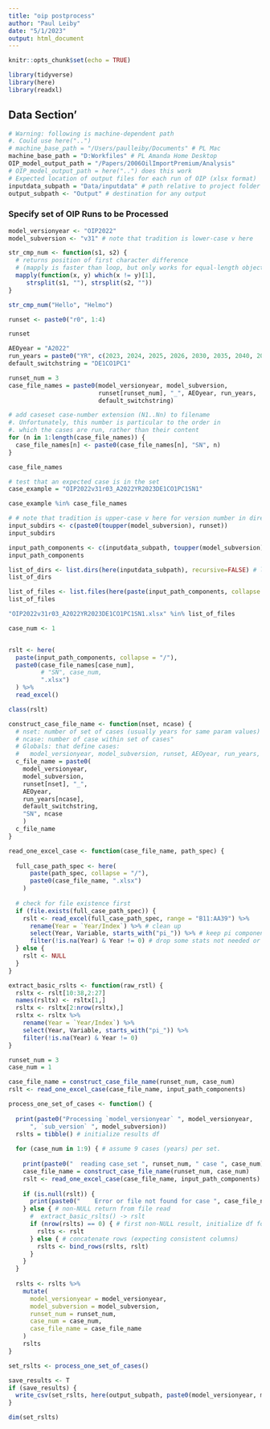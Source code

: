 ```yaml
---
title: "oip postprocess"
author: "Paul Leiby"
date: "5/1/2023"
output: html_document
---
```


```r
knitr::opts_chunk$set(echo = TRUE)
```

```r
library(tidyverse)
library(here)
library(readxl)
```

## Data Section'

```r
# Warning: following is machine-dependent path
#. Could use here("..")
# machine_base_path = "/Users/paulleiby/Documents" # PL Mac
machine_base_path = "D:Workfiles" # PL Amanda Home Desktop
OIP_model_output_path = "/Papers/2006OilImportPremium/Analysis"
# OIP_model_output_path = here("..") does this work
# Expected location of output files for each run of OIP (xlsx format)
inputdata_subpath = "Data/inputdata" # path relative to project folder
output_subpath <- "Output" # destination for any output
```

### Specify set of OIP Runs to be Processed

```r
model_versionyear <- "OIP2022"
model_subversion <- "v31" # note that tradition is lower-case v here
```

```r
str_cmp_num <- function(s1, s2) {
  # returns position of first character difference
  # (mapply is faster than loop, but only works for equal-length objects)
  mapply(function(x, y) which(x != y)[1], 
     strsplit(s1, ""), strsplit(s2, ""))
}

str_cmp_num("Hello", "Helmo")
```

```r
runset <- paste0("r0", 1:4)

runset

AEOyear = "A2022"
run_years = paste0("YR", c(2023, 2024, 2025, 2026, 2030, 2035, 2040, 2045, 2050 ))
default_switchstring = "DE1CO1PC1"

runset_num = 3
case_file_names = paste0(model_versionyear, model_subversion,
                         runset[runset_num], "_", AEOyear, run_years, 
                         default_switchstring)
```

```r
# add caseset case-number extension (N1..Nn) to filename
#. Unfortunately, this number is particular to the order in
#. which the cases are run, rather than their content
for (n in 1:length(case_file_names)) {
  case_file_names[n] <- paste0(case_file_names[n], "SN", n)
}
```

```r
case_file_names
```

```r
# test that an expected case is in the set
case_example = "OIP2022v31r03_A2022YR2023DE1CO1PC1SN1"

case_example %in% case_file_names
```

```r
# # note that tradition is upper-case v here for version number in directory names
input_subdirs <- c(paste0(toupper(model_subversion), runset))
input_subdirs

input_path_components <- c(inputdata_subpath, toupper(model_subversion), input_subdirs[runset_num])
input_path_components
```

```r
list_of_dirs <- list.dirs(here(inputdata_subpath), recursive=FALSE) # list of subdirectories to "input"
list_of_dirs

list_of_files <- list.files(here(paste(input_path_components, collapse = "/")), recursive=FALSE) # list of files in one runset directory
list_of_files
```


```r
"OIP2022v31r03_A2022YR2023DE1CO1PC1SN1.xlsx" %in% list_of_files

```


```r
case_num <- 1


rslt <- here(
  paste(input_path_components, collapse = "/"),
  paste0(case_file_names[case_num],
         # "SN", case_num,
         ".xlsx")
  ) %>%
  read_excel()

class(rslt)

```

```r
construct_case_file_name <- function(nset, ncase) {
  # nset: number of set of cases (usually years for same param values)
  # ncase: number of case within set of cases"
  # Globals: that define cases:
  #   model_versionyear, model_subversion, runset, AEOyear, run_years, default_switchstring
  c_file_name = paste0(
    model_versionyear, 
    model_subversion, 
    runset[nset], "_", 
    AEOyear, 
    run_years[ncase], 
    default_switchstring,
    "SN", ncase
    )
  c_file_name
}

```

```r
read_one_excel_case <- function(case_file_name, path_spec) {
  
  full_case_path_spec <- here(
      paste(path_spec, collapse = "/"),
      paste0(case_file_name, ".xlsx")
    )
  
  # check for file existence first
  if (file.exists(full_case_path_spec)) {
    rslt <- read_excel(full_case_path_spec, range = "B11:AA39") %>%
      rename(Year = `Year/Index`) %>% # clean up
      select(Year, Variable, starts_with("pi_")) %>% # keep pi components (drops derivatives, case selector indices)
      filter(!is.na(Year) & Year != 0) # drop some stats not needed or complete (drops Std. Dev, Variance)
  } else {
    rslt <- NULL
  }
}
```



```r
extract_basic_rslts <- function(raw_rstl) {
  rsltx <- rslt[10:38,2:27]
  names(rsltx) <- rsltx[1,]
  rsltx <- rsltx[2:nrow(rsltx),]
  rsltx <- rsltx %>%
    rename(Year = `Year/Index`) %>%
    select(Year, Variable, starts_with("pi_")) %>%
    filter(!is.na(Year) & Year != 0)
}

```

```r
runset_num = 3
case_num = 1

case_file_name = construct_case_file_name(runset_num, case_num)
rslt <- read_one_excel_case(case_file_name, input_path_components)
```


```r
process_one_set_of_cases <- function() {
  
  print(paste0("Processing `model_versionyear` ", model_versionyear, 
      ", `sub_version` ", model_subversion))
  rslts = tibble() # initialize results df
  
  for (case_num in 1:9) { # assume 9 cases (years) per set. 
    
    print(paste0("  reading case_set ", runset_num, " case ", case_num))
    case_file_name = construct_case_file_name(runset_num, case_num)
    rslt <- read_one_excel_case(case_file_name, input_path_components)
    
    if (is.null(rslt)) {
      print(paste0("    Error or file not found for case ", case_file_name))
    } else { # non-NULL return from file read
      #  extract_basic_rslts() -> rslt
      if (nrow(rslts) == 0) { # first non-NULL result, initialize df format
        rslts <- rslt
      } else { # concatenate rows (expecting consistent columns)
        rslts <- bind_rows(rslts, rslt)
      }
    }
  }
  
  rslts <- rslts %>%
    mutate(
      model_versionyear = model_versionyear,
      model_subversion = model_subversion,
      runset_num = runset_num,
      case_num = case_num,
      case_file_name = case_file_name
    )
    rslts
}
```


```r
set_rslts <- process_one_set_of_cases()
```

```r
save_results <- T
if (save_results) {
  write_csv(set_rslts, here(output_subpath, paste0(model_versionyear, model_subversion, runset[runset_num], ".csv")))
}

dim(set_rslts)

```

